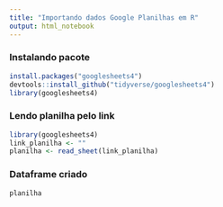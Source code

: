 ```yaml
---
title: "Importando dados Google Planilhas em R"
output: html_notebook
---
```


### Instalando pacote
```r
install.packages("googlesheets4")
devtools::install_github("tidyverse/googlesheets4")
library(googlesheets4)
```
### Lendo planilha pelo link
```r
library(googlesheets4)
link_planilha <- ""
planilha <- read_sheet(link_planilha)
```

### Dataframe criado
```r
planilha
```

